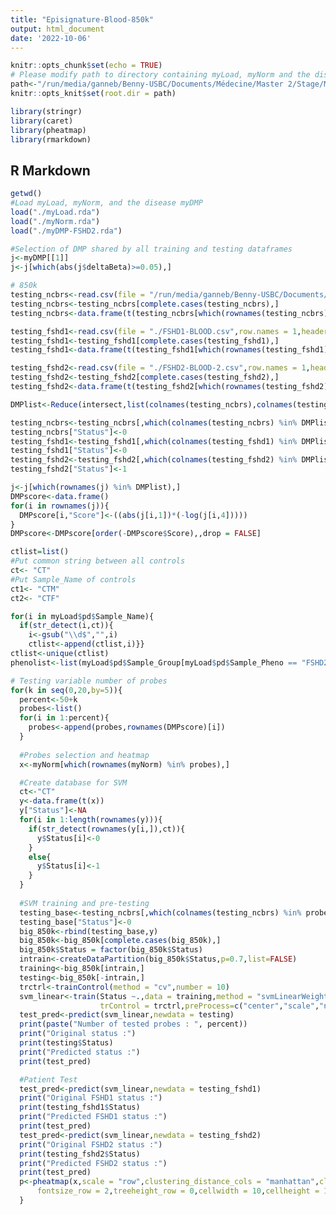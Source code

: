 ```yaml
---
title: "Episignature-Blood-850k"
output: html_document
date: '2022-10-06'
---
```


```r
knitr::opts_chunk$set(echo = TRUE)
# Please modify path to directory containing myLoad, myNorm and the disease myDMP
path<-"/run/media/ganneb/Benny-USBC/Documents/Médecine/Master 2/Stage/Méthylation/Episignature/"
knitr::opts_knit$set(root.dir = path)
```

```r
library(stringr)
library(caret)
library(pheatmap)
library(rmarkdown)
```

## R Markdown

```r
getwd()
#Load myLoad, myNorm, and the disease myDMP
load("./myLoad.rda")
load("./myNorm.rda")
load("./myDMP-FSHD2.rda")
```

```r
#Selection of DMP shared by all training and testing dataframes
j<-myDMP[[1]]
j<-j[which(abs(j$deltaBeta)>=0.05),]

# 850k
testing_ncbrs<-read.csv(file = "/run/media/ganneb/Benny-USBC/Documents/Médecine/Master 2/Stage/Méthylation/Data-GEO/Done/850k/GSE125367_series_matrix_ncbrs_controls.txt",row.names=1,header = T)
testing_ncbrs<-testing_ncbrs[complete.cases(testing_ncbrs),]
testing_ncbrs<-data.frame(t(testing_ncbrs[which(rownames(testing_ncbrs) %in% rownames(j)),]))

testing_fshd1<-read.csv(file = "./FSHD1-BLOOD.csv",row.names = 1,header = T)
testing_fshd1<-testing_fshd1[complete.cases(testing_fshd1),]
testing_fshd1<-data.frame(t(testing_fshd1[which(rownames(testing_fshd1) %in% rownames(j)),]))

testing_fshd2<-read.csv(file = "./FSHD2-BLOOD-2.csv",row.names = 1,header = T)
testing_fshd2<-testing_fshd2[complete.cases(testing_fshd2),]
testing_fshd2<-data.frame(t(testing_fshd2[which(rownames(testing_fshd2) %in% rownames(j)),]))

DMPlist<-Reduce(intersect,list(colnames(testing_ncbrs),colnames(testing_fshd1),colnames(testing_fshd2)))

testing_ncbrs<-testing_ncbrs[,which(colnames(testing_ncbrs) %in% DMPlist)]
testing_ncbrs["Status"]<-0
testing_fshd1<-testing_fshd1[,which(colnames(testing_fshd1) %in% DMPlist)]
testing_fshd1["Status"]<-0
testing_fshd2<-testing_fshd2[,which(colnames(testing_fshd2) %in% DMPlist)]
testing_fshd2["Status"]<-1

j<-j[which(rownames(j) %in% DMPlist),]
DMPscore<-data.frame()
for(i in rownames(j)){
  DMPscore[i,"Score"]<-((abs(j[i,1])*(-log(j[i,4]))))
}
DMPscore<-DMPscore[order(-DMPscore$Score),,drop = FALSE]

ctlist=list()
#Put common string between all controls
ct<- "CT"
#Put Sample_Name of controls
ct1<- "CTM"
ct2<- "CTF"

for(i in myLoad$pd$Sample_Name){
  if(str_detect(i,ct)){
    i<-gsub("\\d$","",i)
    ctlist<-append(ctlist,i)}}
ctlist<-unique(ctlist)
phenolist<-list(myLoad$pd$Sample_Group[myLoad$pd$Sample_Pheno == "FSHD2"])

# Testing variable number of probes
for(k in seq(0,20,by=5)){
  percent<-50+k
  probes<-list()
  for(i in 1:percent){
    probes<-append(probes,rownames(DMPscore)[i])
  }
  
  #Probes selection and heatmap
  x<-myNorm[which(rownames(myNorm) %in% probes),]

  #Create database for SVM
  ct<-"CT"
  y<-data.frame(t(x))
  y["Status"]<-NA
  for(i in 1:length(rownames(y))){
    if(str_detect(rownames(y[i,]),ct)){
      y$Status[i]<-0
    }
    else{
      y$Status[i]<-1
    }
  }
  
  #SVM training and pre-testing
  testing_base<-testing_ncbrs[,which(colnames(testing_ncbrs) %in% probes)]
  testing_base["Status"]<-0
  big_850k<-rbind(testing_base,y)
  big_850k<-big_850k[complete.cases(big_850k),]
  big_850k$Status = factor(big_850k$Status)
  intrain<-createDataPartition(big_850k$Status,p=0.7,list=FALSE)
  training<-big_850k[intrain,]
  testing<-big_850k[-intrain,]
  trctrl<-trainControl(method = "cv",number = 10)
  svm_linear<-train(Status ~.,data = training,method = "svmLinearWeights2",
                    trControl = trctrl,preProcess=c("center","scale","nzv"))
  test_pred<-predict(svm_linear,newdata = testing)
  print(paste("Number of tested probes : ", percent))
  print("Original status :")
  print(testing$Status)
  print("Predicted status :")
  print(test_pred)

  #Patient Test
  test_pred<-predict(svm_linear,newdata = testing_fshd1)
  print("Original FSHD1 status :")
  print(testing_fshd1$Status)
  print("Predicted FSHD1 status :")
  print(test_pred)
  test_pred<-predict(svm_linear,newdata = testing_fshd2)
  print("Original FSHD2 status :")
  print(testing_fshd2$Status)
  print("Predicted FSHD2 status :")
  print(test_pred)
  p<-pheatmap(x,scale = "row",clustering_distance_cols = "manhattan",clustering_distance_rows = "manhattan",fontsize = 8,
      fontsize_row = 2,treeheight_row = 0,cellwidth = 10,cellheight = 1,angle_col = 90,clustering_method = "ward.D2")
  }
```
